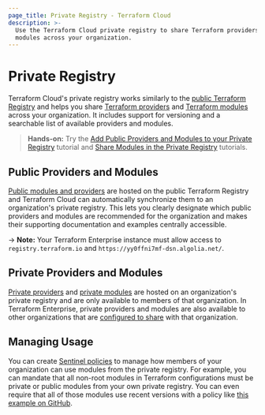 ```yaml
---
page_title: Private Registry - Terraform Cloud
description: >-
  Use the Terraform Cloud private registry to share Terraform providers and
  modules across your organization.
---
```


# Private Registry

Terraform Cloud's private registry works similarly to the [public Terraform Registry](/registry) and helps you share [Terraform providers](/language/providers) and [Terraform modules](/language/modules) across your organization. It includes support for versioning and a searchable list of available providers and modules.

> **Hands-on:** Try the [Add Public Providers and Modules to your Private Registry](https://learn.hashicorp.com/tutorials/terraform/private-registry-add) tutorial and [Share Modules in the Private Registry](/terraform/tutorials/modules/module-private-registry-share) tutorials.

## Public Providers and Modules

[Public modules and providers](/cloud-docs/registry/add) are hosted on the public Terraform Registry and Terraform Cloud can automatically synchronize them to an organization's private registry. This lets you clearly designate which public providers and modules are recommended for the organization and makes their supporting documentation and examples centrally accessible.

-> **Note:** Your Terraform Enterprise instance must allow access to `registry.terraform.io` and `https://yy0ffni7mf-dsn.algolia.net/`.

## Private Providers and Modules

[Private providers](/cloud-docs/registry/publish-providers) and [private modules](/cloud-docs/registry/publish-modules) are hosted on an organization's private registry and are only available to members of that organization. In Terraform Enterprise, private providers and modules are also available to other organizations that are [configured to share](/enterprise/admin/application/module-provider-sharing) with that organization.


## Managing Usage

You can create [Sentinel policies](/cloud-docs/policy-enforcement) to manage how members of your organization can use modules from the private registry. For example, you can mandate that all non-root modules in Terraform configurations must be private or public modules from your own private registry. You can even require that all of those modules use recent versions with a policy like [this example on GitHub](https://github.com/hashicorp/terraform-guides/blob/master/governance/third-generation/cloud-agnostic/http-examples/use-recent-versions-from-pmr.sentinel).
